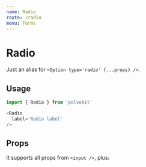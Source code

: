 ```yaml
---
name: Radio
route: /radio
menu: Forms
---
```



# Radio

Just an alias for `<Option type='radio' {...props} />`.

<Playground>
  <VerticalSpacer>
    <Radio
      name='radio'
      label='Check it'
    />
    <Radio
      name='radio'
      label='Checked input'
      defaultChecked
    />
  </VerticalSpacer>
</Playground>

## Usage

```js
import { Radio } from 'polvokit'

<Radio
  label='Radio label'
/>
```

## Props

It supports all props from `<input />`, plus:

<Props of={Option} />
